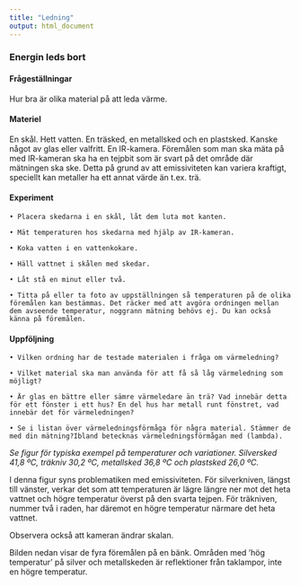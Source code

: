 ```yaml
---
title: "Ledning"
output: html_document
---
```



### Energin leds bort


#### Frågeställningar

Hur bra är olika material på att leda värme.


#### Materiel

En skål. Hett vatten. En träsked, en metallsked och en plastsked. Kanske något av glas eller valfritt. 
En IR-kamera.
Föremålen som man ska mäta på med IR-kameran ska ha en tejpbit som är svart på det område där mätningen ska ske. Detta på grund av att emissiviteten kan variera kraftigt, speciellt kan metaller ha ett annat värde än t.ex. trä.



#### Experiment

    • Placera skedarna i en skål, låt dem luta mot kanten.

    • Mät temperaturen hos skedarna med hjälp av IR-kameran.

    • Koka vatten i en vattenkokare.

    • Häll vattnet i skålen med skedar.

    • Låt stå en minut eller två.

    • Titta på eller ta foto av uppställningen så temperaturen på de olika föremålen kan bestämmas. Det räcker med att avgöra ordningen mellan dem avseende temperatur, noggrann mätning behövs ej. Du kan också känna på föremålen.



#### Uppföljning

    • Vilken ordning har de testade materialen i fråga om värmeledning?

    • Vilket material ska man använda för att få så låg värmeledning som möjligt?

    • Är glas en bättre eller sämre värmeledare än trä? Vad innebär detta för ett fönster i ett hus? En del hus har metall runt fönstret, vad innebär det för värmeledningen?

    • Se i listan över värmeledningsförmåga för några material. Stämmer de med din mätning?Ibland betecknas värmeledningsförmågan med (lambda).

*Se figur för typiska exempel på temperaturer och variationer. Silversked 41,8 ºC, träkniv  30,2 ºC, metallsked 36,8 ºC och plastsked 26,0 ºC.*

























I denna figur syns problematiken med emissiviteten. För silverkniven, längst till vänster, verkar det som att temperaturen är lägre längre ner mot det heta vattnet och högre temperatur överst på den svarta tejpen. För träkniven, nummer två i raden, har däremot en högre temperatur närmare det heta vattnet.

Observera också att kameran ändrar skalan.

Bilden nedan visar de fyra föremålen på en bänk. Områden med ’hög temperatur’ på silver och metallskeden är reflektioner från taklampor, inte en högre temperatur.












